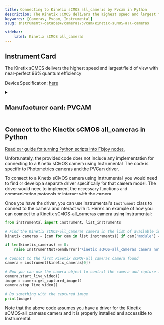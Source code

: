 ```yaml
---
title: Connecting to Kinetix sCMOS all_cameras by Pvcam in Python
description: The Kinetix sCMOS delivers the highest speed and largest field of view with near-perfect 96% quantum efficiency
keywords: [Cameras, Pvcam, Instrumental] 
slug: instruments-database/cameras/pvcam/kinetix-sCMOS-all-cameras 

sidebar:
    label: Kinetix sCMOS all_cameras 
---
```



## Instrument Card

The Kinetix sCMOS delivers the highest speed and largest field of view with near-perfect 96% quantum efficiency



Device Specification: [here](https://www.photometrics.com/wp-content/uploads/2023/03/Kinetix-Datasheet-Rev-A3-08032023.pdf)

<details style={{ marginTop: "15px"}}>
<summary><h2 style={{display:'inline'}}>Manufacturer card: PVCAM</h2></summary>

![PVCAM](https://res.cloudinary.com/dhopxs1y3/image/upload/v1692812958/Instruments/Vendor%20Logos/Teledyne_technologies.png)

**Teledyne** provides enabling technologies to sense, transmit and analyze information for industrial growth markets.

- Headquarters: USA
- Yearly Revenue (millions, USD): 4614
- Vendor Website: [here](https://www.teledyne.com)

</details>


<FeaturedInstrumentVideo category="CAMERAS" />

## Connect to the Kinetix sCMOS all_cameras in Python

[Read our guide for turning Python scripts into Flojoy nodes.](https://docs.flojoy.ai/contribution/blocks/custom-flojoy-block/)



<Tabs>
<TabItem value="Flojoy" label="Flojoy" className="flojoy-instrument-tabs">

<SectionsCard category="CAMERAS" manufacturer="Pvcam"></SectionsCard>

</TabItem>
<TabItem value="Instrumental" label="Instrumental">

Unfortunately, the provided code does not include any implementation for connecting to a Kinetix sCMOS camera using Instrumental. The code is specific to Photometrics cameras and the PVCam driver. 

To connect to a Kinetix sCMOS camera using Instrumental, you would need to find or develop a separate driver specifically for that camera model. The driver would need to implement the necessary functions and communication protocols to interact with the camera.

Once you have the driver, you can use Instrumental's `Instrument` class to connect to the camera and interact with it. Here's an example of how you can connect to a Kinetix sCMOS-all_cameras camera using Instrumental:

```python
from instrumental import instrument, list_instruments

# Find the Kinetix sCMOS-all_cameras camera in the list of available instruments
kinetix_cameras = [cam for cam in list_instruments() if cam['module'] == 'cameras.kinetix_scmos']

if len(kinetix_cameras) == 0:
    raise InstrumentNotFoundError("Kinetix sCMOS-all_cameras camera not found")

# Connect to the first Kinetix sCMOS-all_cameras camera found
camera = instrument(kinetix_cameras[0])

# Now you can use the camera object to control the camera and capture images
camera.start_live_video()
image = camera.get_captured_image()
camera.stop_live_video()

# Do something with the captured image
print(image)
```

Note that the above code assumes you have a driver for the Kinetix sCMOS-all_cameras camera and it is properly installed and accessible to Instrumental.

</TabItem>
</Tabs>